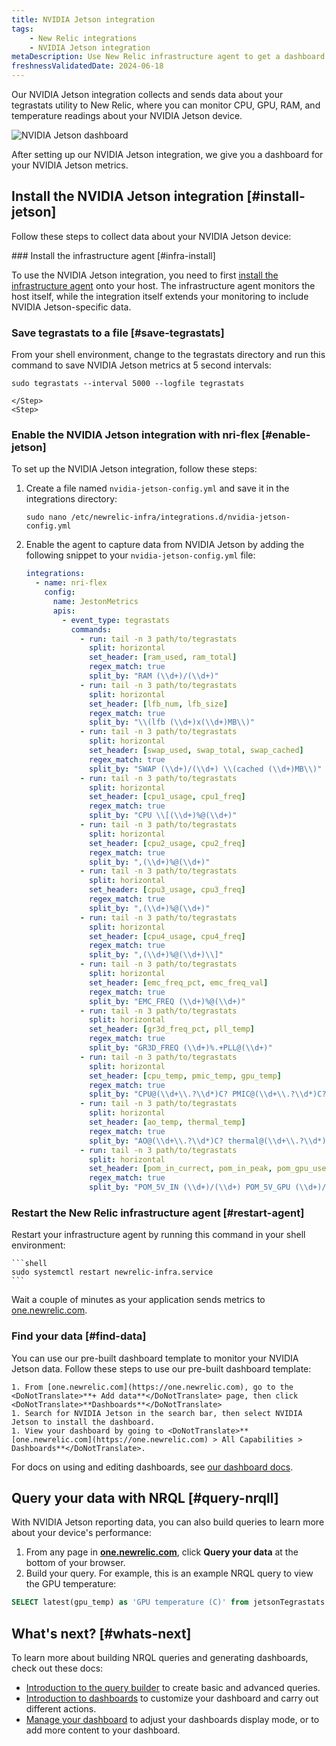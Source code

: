 ```yaml
---
title: NVIDIA Jetson integration
tags:
    - New Relic integrations
    - NVIDIA Jetson integration
metaDescription: Use New Relic infrastructure agent to get a dashboard with metrics from your NVIDIA Jetson.
freshnessValidatedDate: 2024-06-18
---
```



Our NVIDIA Jetson integration collects and sends data about your tegrastats utility to New Relic, where you can monitor CPU, GPU, RAM, and temperature readings about your NVIDIA Jetson device. 

<img
    title="NVIDIA Jetson dashboard"
    alt="NVIDIA Jetson dashboard"
    src={jetsonDashboard}
/>
<figcaption>
After setting up our NVIDIA Jetson integration, we give you a dashboard for your NVIDIA Jetson metrics. 
</figcaption>

## Install the NVIDIA Jetson integration [#install-jetson]

Follow these steps to collect data about your NVIDIA Jetson device:

<Steps>
    <Step>
### Install the infrastructure agent [#infra-install]

To use the NVIDIA Jetson integration, you need to first [install the infrastructure agent](/docs/infrastructure/install-infrastructure-agent/get-started/install-infrastructure-agent-new-relic/) onto your host. The infrastructure agent monitors the host itself, while the integration itself extends your monitoring to include NVIDIA Jetson-specific data.
    </Step>
    <Step>
### Save tegrastats to a file [#save-tegrastats]

From your shell environment, change to the tegrastats directory and run this command to save NVIDIA Jetson metrics at 5 second intervals:

```shell
sudo tegrastats --interval 5000 --logfile tegrastats
```    
    </Step>
    <Step>

### Enable the NVIDIA Jetson integration with nri-flex [#enable-jetson]

To set up the NVIDIA Jetson integration, follow these steps:

1. Create a file named `nvidia-jetson-config.yml` and save it in the integrations directory:

    ```shell
    sudo nano /etc/newrelic-infra/integrations.d/nvidia-jetson-config.yml
    ```

2. Enable the agent to capture data from NVIDIA Jetson by adding the following snippet to your `nvidia-jetson-config.yml` file:

    ```yml
    integrations:
      - name: nri-flex
        config:
          name: JestonMetrics
          apis:
            - event_type: tegrastats
              commands:
                - run: tail -n 3 path/to/tegrastats
                  split: horizontal
                  set_header: [ram_used, ram_total]
                  regex_match: true
                  split_by: "RAM (\\d+)/(\\d+)"
                - run: tail -n 3 path/to/tegrastats
                  split: horizontal
                  set_header: [lfb_num, lfb_size]
                  regex_match: true
                  split_by: "\\(lfb (\\d+)x(\\d+)MB\\)"
                - run: tail -n 3 path/to/tegrastats
                  split: horizontal
                  set_header: [swap_used, swap_total, swap_cached]
                  regex_match: true
                  split_by: "SWAP (\\d+)/(\\d+) \\(cached (\\d+)MB\\)"    
                - run: tail -n 3 path/to/tegrastats
                  split: horizontal
                  set_header: [cpu1_usage, cpu1_freq]
                  regex_match: true
                  split_by: "CPU \\[(\\d+)%@(\\d+)" 
                - run: tail -n 3 path/to/tegrastats
                  split: horizontal
                  set_header: [cpu2_usage, cpu2_freq]
                  regex_match: true
                  split_by: ",(\\d+)%@(\\d+)" 
                - run: tail -n 3 path/to/tegrastats
                  split: horizontal
                  set_header: [cpu3_usage, cpu3_freq]
                  regex_match: true
                  split_by: ",(\\d+)%@(\\d+)" 
                - run: tail -n 3 path/to/tegrastats
                  split: horizontal
                  set_header: [cpu4_usage, cpu4_freq]
                  regex_match: true
                  split_by: ",(\\d+)%@(\\d+)\\]"       
                - run: tail -n 3 path/to/tegrastats
                  split: horizontal
                  set_header: [emc_freq_pct, emc_freq_val]
                  regex_match: true
                  split_by: "EMC_FREQ (\\d+)%@(\\d+)"
                - run: tail -n 3 path/to/tegrastats
                  split: horizontal
                  set_header: [gr3d_freq_pct, pll_temp]
                  regex_match: true
                  split_by: "GR3D_FREQ (\\d+)%.+PLL@(\\d+)"  
                - run: tail -n 3 path/to/tegrastats
                  split: horizontal
                  set_header: [cpu_temp, pmic_temp, gpu_temp]
                  regex_match: true
                  split_by: "CPU@(\\d+\\.?\\d*)C? PMIC@(\\d+\\.?\\d*)C? GPU@(\\d+\\.?\\d*)C?"
                - run: tail -n 3 path/to/tegrastats
                  split: horizontal
                  set_header: [ao_temp, thermal_temp]
                  regex_match: true
                  split_by: "AO@(\\d+\\.?\\d*)C? thermal@(\\d+\\.?\\d*)C?"
                - run: tail -n 3 path/to/tegrastats
                  split: horizontal
                  set_header: [pom_in_currect, pom_in_peak, pom_gpu_used, pom_gpu_total, pom_cpu_used, pom_cpu_total]
                  regex_match: true
                  split_by: "POM_5V_IN (\\d+)/(\\d+) POM_5V_GPU (\\d+)/(\\d+) POM_5V_CPU (\\d+)/(\\d+)"            
    ```
    </Step>
    <Step>


### Restart the New Relic infrastructure agent [#restart-agent]

Restart your infrastructure agent by running this command in your shell environment:

    ```shell
    sudo systemctl restart newrelic-infra.service
    ```

Wait a couple of minutes as your application sends metrics to [one.newrelic.com](https://one.newrelic.com).        
    </Step>
    <Step>

### Find your data [#find-data]

You can use our pre-built dashboard template to monitor your NVIDIA Jetson  data. Follow these steps to use our pre-built dashboard template:

    1. From [one.newrelic.com](https://one.newrelic.com), go to the <DoNotTranslate>**+ Add data**</DoNotTranslate> page, then click <DoNotTranslate>**Dashboards**</DoNotTranslate>
    1. Search for NVIDIA Jetson in the search bar, then select NVIDIA Jetson to install the dashboard.
    1. View your dashboard by going to <DoNotTranslate>**[one.newrelic.com](https://one.newrelic.com) > All Capabilities > Dashboards**</DoNotTranslate>.

For docs on using and editing dashboards, see [our dashboard docs](/docs/query-your-data/explore-query-data/dashboards/introduction-dashboards).
    </Step>
</Steps>

## Query your data with NRQL [#query-nrqll]

With NVIDIA Jetson reporting data, you can also build queries to learn more about your device's performance:

1. From any page in **[one.newrelic.com](https://one.newrelic.com)**, click **Query your data** at the bottom of your browser. 
1. Build your query. For example, this is an example NRQL query to view the GPU temperature:

  ```sql
  SELECT latest(gpu_temp) as 'GPU temperature (C)' from jetsonTegrastats 
  ```    

## What's next? [#whats-next]

To learn more about building NRQL queries and generating dashboards, check out these docs:

* [Introduction to the query builder](/docs/query-your-data/explore-query-data/query-builder/introduction-query-builder) to create basic and advanced queries.
* [Introduction to dashboards](/docs/query-your-data/explore-query-data/dashboards/introduction-dashboards) to customize your dashboard and carry out different actions.
* [Manage your dashboard](/docs/query-your-data/explore-query-data/dashboards/manage-your-dashboard) to adjust your dashboards display mode, or to add more content to your dashboard.
